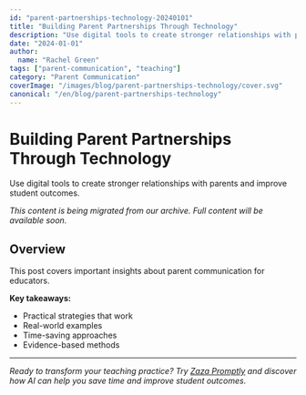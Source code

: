 ```yaml
---
id: "parent-partnerships-technology-20240101"
title: "Building Parent Partnerships Through Technology"
description: "Use digital tools to create stronger relationships with parents and improve student outcomes."
date: "2024-01-01"
author:
  name: "Rachel Green"
tags: ["parent-communication", "teaching"]
category: "Parent Communication"
coverImage: "/images/blog/parent-partnerships-technology/cover.svg"
canonical: "/en/blog/parent-partnerships-technology"
---
```


# Building Parent Partnerships Through Technology

Use digital tools to create stronger relationships with parents and improve student outcomes.

*This content is being migrated from our archive. Full content will be available soon.*

## Overview

This post covers important insights about parent communication for educators.

**Key takeaways:**
- Practical strategies that work
- Real-world examples 
- Time-saving approaches
- Evidence-based methods

---

*Ready to transform your teaching practice? Try [Zaza Promptly](/) and discover how AI can help you save time and improve student outcomes.*
